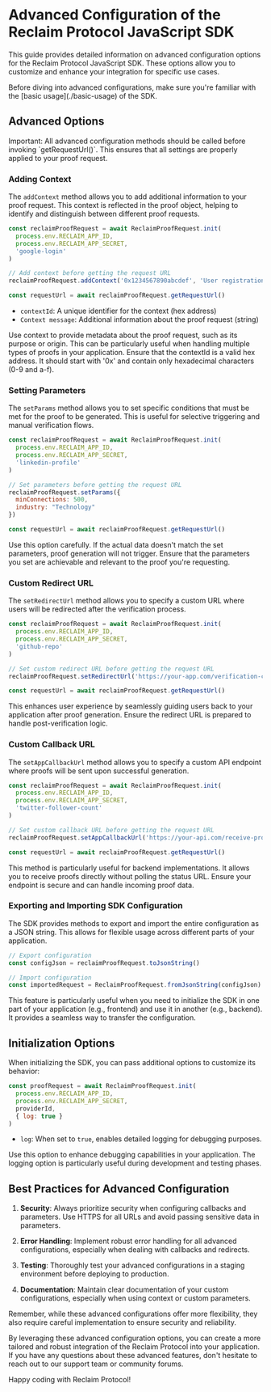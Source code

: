 
# Advanced Configuration of the Reclaim Protocol JavaScript SDK

This guide provides detailed information on advanced configuration options for the Reclaim Protocol JavaScript SDK. These options allow you to customize and enhance your integration for specific use cases.

<Callout type="info">
  Before diving into advanced configurations, make sure you're familiar with the [basic usage](./basic-usage) of the SDK.
</Callout>

## Advanced Options

<Callout type="warning">
  Important: All advanced configuration methods should be called before invoking `getRequestUrl()`. This ensures that all settings are properly applied to your proof request.
</Callout>

### Adding Context

The `addContext` method allows you to add additional information to your proof request. This context is reflected in the proof object, helping to identify and distinguish between different proof requests.

```javascript
const reclaimProofRequest = await ReclaimProofRequest.init(
  process.env.RECLAIM_APP_ID,
  process.env.RECLAIM_APP_SECRET,
  'google-login'
)

// Add context before getting the request URL
reclaimProofRequest.addContext('0x1234567890abcdef', 'User registration proof')

const requestUrl = await reclaimProofRequest.getRequestUrl()
```

- `contextId`: A unique identifier for the context (hex address)
- `Context message`: Additional information about the proof request (string)

<Callout type="tip">
  Use context to provide metadata about the proof request, such as its purpose or origin. This can be particularly useful when handling multiple types of proofs in your application.
</Callout>

<Callout type="warning">
  Ensure that the contextId is a valid hex address. It should start with '0x' and contain only hexadecimal characters (0-9 and a-f).
</Callout>

### Setting Parameters

The `setParams` method allows you to set specific conditions that must be met for the proof to be generated. This is useful for selective triggering and manual verification flows.

```javascript
const reclaimProofRequest = await ReclaimProofRequest.init(
  process.env.RECLAIM_APP_ID,
  process.env.RECLAIM_APP_SECRET,
  'linkedin-profile'
)

// Set parameters before getting the request URL
reclaimProofRequest.setParams({
  minConnections: 500,
  industry: "Technology"
})

const requestUrl = await reclaimProofRequest.getRequestUrl()
```

<Callout type="warning">
  Use this option carefully. If the actual data doesn't match the set parameters, proof generation will not trigger. Ensure that the parameters you set are achievable and relevant to the proof you're requesting.
</Callout>

### Custom Redirect URL

The `setRedirectUrl` method allows you to specify a custom URL where users will be redirected after the verification process.

```javascript
const reclaimProofRequest = await ReclaimProofRequest.init(
  process.env.RECLAIM_APP_ID,
  process.env.RECLAIM_APP_SECRET,
  'github-repo'
)

// Set custom redirect URL before getting the request URL
reclaimProofRequest.setRedirectUrl('https://your-app.com/verification-complete')

const requestUrl = await reclaimProofRequest.getRequestUrl()
```

<Callout type="info">
  This enhances user experience by seamlessly guiding users back to your application after proof generation. Ensure the redirect URL is prepared to handle post-verification logic.
</Callout>

### Custom Callback URL

The `setAppCallbackUrl` method allows you to specify a custom API endpoint where proofs will be sent upon successful generation.

```javascript
const reclaimProofRequest = await ReclaimProofRequest.init(
  process.env.RECLAIM_APP_ID,
  process.env.RECLAIM_APP_SECRET,
  'twitter-follower-count'
)

// Set custom callback URL before getting the request URL
reclaimProofRequest.setAppCallbackUrl('https://your-api.com/receive-proofs')

const requestUrl = await reclaimProofRequest.getRequestUrl()
```

<Callout type="tip">
  This method is particularly useful for backend implementations. It allows you to receive proofs directly without polling the status URL. Ensure your endpoint is secure and can handle incoming proof data.
</Callout>

### Exporting and Importing SDK Configuration

The SDK provides methods to export and import the entire configuration as a JSON string. This allows for flexible usage across different parts of your application.

```javascript
// Export configuration
const configJson = reclaimProofRequest.toJsonString()

// Import configuration
const importedRequest = ReclaimProofRequest.fromJsonString(configJson)
```

<Callout type="info">
  This feature is particularly useful when you need to initialize the SDK in one part of your application (e.g., frontend) and use it in another (e.g., backend). It provides a seamless way to transfer the configuration.
</Callout>

## Initialization Options

When initializing the SDK, you can pass additional options to customize its behavior:

```javascript
const proofRequest = await ReclaimProofRequest.init(
  process.env.RECLAIM_APP_ID,
  process.env.RECLAIM_APP_SECRET,
  providerId,
  { log: true }
)
```

- `log`: When set to `true`, enables detailed logging for debugging purposes.

<Callout type="tip">
  Use this option to enhance debugging capabilities in your application. The logging option is particularly useful during development and testing phases.
</Callout>

## Best Practices for Advanced Configuration

1. **Security**: Always prioritize security when configuring callbacks and parameters. Use HTTPS for all URLs and avoid passing sensitive data in parameters.

2. **Error Handling**: Implement robust error handling for all advanced configurations, especially when dealing with callbacks and redirects.

3. **Testing**: Thoroughly test your advanced configurations in a staging environment before deploying to production.

4. **Documentation**: Maintain clear documentation of your custom configurations, especially when using context or custom parameters.

<Callout type="info">
  Remember, while these advanced configurations offer more flexibility, they also require careful implementation to ensure security and reliability.
</Callout>

By leveraging these advanced configuration options, you can create a more tailored and robust integration of the Reclaim Protocol into your application. If you have any questions about these advanced features, don't hesitate to reach out to our support team or community forums.

Happy coding with Reclaim Protocol!


